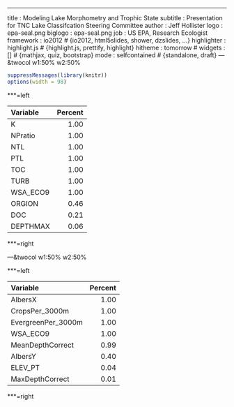 ---
title       : Modeling Lake Morphometry and Trophic State
subtitle    : Presentation for TNC Lake Classifcation Steering Committee
author      : Jeff Hollister
logo        : epa-seal.png
biglogo     : epa-seal.png
job         : US EPA, Research Ecologist
framework   : io2012        # {io2012, html5slides, shower, dzslides, ...}
highlighter : highlight.js  # {highlight.js, prettify, highlight}
hitheme     : tomorrow      # 
widgets     : []            # {mathjax, quiz, bootstrap}
mode        : selfcontained # {standalone, draft}
--- &twocol w1:50% w2:50%

```{r options, echo=FALSE}
suppressMessages(library(knitr))
options(width = 98)
```
***=left

|Variable  |  Percent|
|:---------|--------:|
|K         |     1.00|
|NPratio   |     1.00|
|NTL       |     1.00|
|PTL       |     1.00|
|TOC       |     1.00|
|TURB      |     1.00|
|WSA_ECO9  |     1.00|
|ORGION    |     0.46|
|DOC       |     0.21|
|DEPTHMAX  |     0.06|

***=right



---&twocol w1:50% w2:50%

***=left

|Variable            |  Percent|
|:-------------------|--------:|
|AlbersX             |     1.00|
|CropsPer_3000m      |     1.00|
|EvergreenPer_3000m  |     1.00|
|WSA_ECO9            |     1.00|
|MeanDepthCorrect    |     0.99|
|AlbersY             |     0.40|
|ELEV_PT             |     0.04|
|MaxDepthCorrect     |     0.01|

***=right



